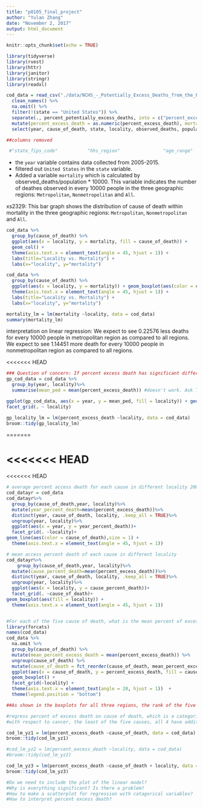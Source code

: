 ```yaml
---
title: "p8105_final_project"
author: "Yulan Zhang"
date: "November 2, 2017"
output: html_document
---
```


```r
knitr::opts_chunk$set(echo = TRUE)
```

```r
library(tidyverse)
library(rvest)
library(httr)
library(janitor)
library(stringr)
library(readxl)
```


```r
cod_data = read_csv("./data/NCHS_-_Potentially_Excess_Deaths_from_the_Five_Leading_Causes_of_Death.csv") %>%
  clean_names() %>%
  na.omit() %>%
  filter(!(state == "United States")) %>%
  separate(., percent_potentially_excess_deaths, into = c("percent_excess_death"), sep = "%") %>%
  mutate(percent_excess_death = as.numeric(percent_excess_death), mortality = observed_deaths/population * 10000, mortality = as.numeric(mortality)) %>%
  select(year, cause_of_death, state, locality, observed_deaths, population, expected_deaths, potentially_excess_deaths, percent_excess_death, mortality)

##columns removed

 #"state_fips_code"           "hhs_region"                "age_range"    "benchmark"   "potentially_excess_deaths" "percent_excess_death"      "mortality"   

```
- the `year` variable contains data collected from 2005-2015.
- filtered out `United States` in the `state` variable.
- Added a variable `mortality` which is calculated by observed_deaths/population * 10000. This variable indicates the number of deathes observed in every 10000 people in the three geographic regions: `Metropolitan`, `Nonmetropolitan` and `All`.  



xs2329:
This bar graph shows the distribution of cause of death within mortality in the three geographic regions: `Metropolitan`, `Nonmetropolitan` and `All`. 


```r
cod_data %>%
  group_by(cause_of_death) %>% 
  ggplot(aes(x = locality, y = mortality, fill = cause_of_death)) +
  geom_col() +
  theme(axis.text.x = element_text(angle = 45, hjust = 1)) +
  labs(title="Locality vs. Mortality") +
  labs(x="locality", y="mortality") 
```

```r
cod_data %>%
  group_by(cause_of_death) %>% 
  ggplot(aes(x = locality, y = mortality)) + geom_boxplot(aes(color = cause_of_death), na.rm = T) +
  theme(axis.text.x = element_text(angle = 45, hjust = 1)) +
  labs(title="Locality vs. Mortality") +
  labs(x="locality", y="mortality") 
```



```r
mortality_lm = lm(mortality ~locality, data = cod_data)
summary(mortality_lm)
```
interpretation on linear regression:
We expect to see 0.22576 less deaths for every 10000 people in metropolitan region as compared to all regions. 
We expect to see 1.14451 more death for every 10000 people in nonmetropolitan region as compared to all regions.

<<<<<<< HEAD
```r
### Question of concern: If percent excess death has significant difference between metro and non-metro groups.
gp_cod_data = cod_data %>%
  group_by(year, locality)%>% 
  summarise(mean_ped = mean(percent_excess_death)) #doesn't work. Ask TA.

ggplot(gp_cod_data, aes(x = year, y = mean_ped, fill = locality)) + geom_bar(stat = "identity")+
facet_grid(. ~ locality) 

```

```r
gp_locality_lm = lm(percent_excess_death ~locality, data = cod_data)
broom::tidy(gp_locality_lm)
```


=======


<<<<<<< HEAD
=======
<<<<<<< HEAD
```r
# average percent access death for each cause in different locality 2005-2015
cod_datayr = cod_data
cod_datayr%>%
  group_by(cause_of_death,year, locality)%>%
  mutate(year_percent_death=mean(percent_excess_death))%>%
  distinct(year, cause_of_death, locality, .keep_all = TRUE)%>%
  ungroup(year, locality)%>%
  ggplot(aes(x = year, y = year_percent_death))+
  facet_grid(. ~locality)+
geom_line(aes(color = cause_of_death),size = 1) +
  theme(axis.text.x = element_text(angle = 45, hjust = 1))
```

```r
# mean access percent death of each cause in different locality
cod_datayr%>%
    group_by(cause_of_death,year, locality)%>%
  mutate(cause_percent_death=mean(percent_excess_death))%>%
  distinct(year, cause_of_death, locality, .keep_all = TRUE)%>%
  ungroup(year, locality)%>%
  ggplot(aes(x = locality, y = cause_percent_death))+
  facet_grid(. ~cause_of_death)+
geom_boxplot(aes(fill = locality)) +
  theme(axis.text.x = element_text(angle = 45, hjust = 1))
```

```r

```


```r
#For each of the five cause of death, what is the mean percent of excess death? It is different across locality.
library(forcats)
names(cod_data)
cod_data %>%
  na.omit %>%
  group_by(cause_of_death) %>%
  mutate(mean_percent_excess_death = mean(percent_excess_death)) %>%
  ungroup(cause_of_death) %>%
  mutate(cause_of_death = fct_reorder(cause_of_death, mean_percent_excess_death)) %>%
  ggplot(aes(x = cause_of_death, y = percent_excess_death, fill = cause_of_death)) +
  geom_boxplot() +
  facet_grid(~locality) +
  theme(axis.text.x = element_text(angle = 20, hjust = 1))  +
  theme(legend.position = "bottom")

##As shown in the boxplots for all three regions, the rank of the five cause of death remain the same for different localities. For all five causes, the mean percent of death is lower for `Metropolitan` and higher for `Nonmetropolotan`, with respect to `All` Locality.
```

```r
#regress percent of excess death on cause of death, which is a categorical variable.
#with respect to cancer, the least of the five causes, all 4 have additional percent of death as evaluated by the estimates. The results give statisically significant estimates 

cod_lm_yz1 = lm(percent_excess_death ~cause_of_death, data = cod_data)
broom::tidy(cod_lm_yz1)

#cod_lm_yz2 = lm(percent_excess_death ~locality, data = cod_data)
#broom::tidy(cod_lm_yz2)

cod_lm_yz3 = lm(percent_excess_death ~cause_of_death + locality, data = cod_data)
broom::tidy(cod_lm_yz3)
```
```r
#Do we need to include the plot of the linear model?
#Why is everything significant? Is there a problem?
#How to make a scatterplot for regression with catagorical variables?
#How to interpret percent excess death?
```


